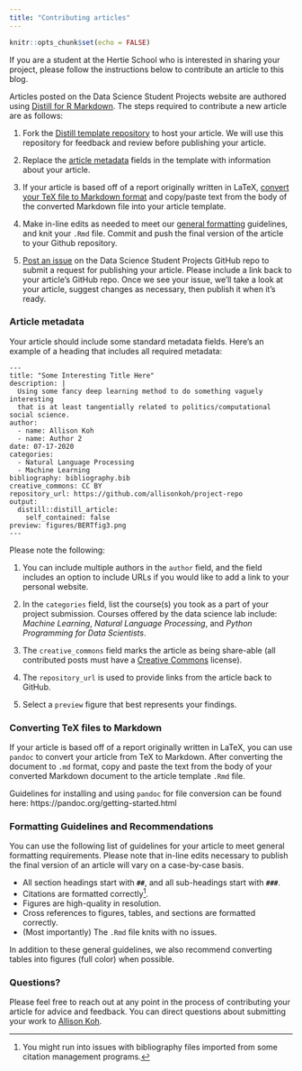 ```yaml
---
title: "Contributing articles"
---
```


```r
knitr::opts_chunk$set(echo = FALSE)
```

If you are a student at the Hertie School who is interested in sharing your project, please follow the instructions below to contribute an article to this blog. 

Articles posted on the Data Science Student Projects website are authored using [Distill for R
Markdown](https://rstudio.github.io/distill). The steps required to
contribute a new article are as follows:

1. Fork the [Distill template repository](https://github.com/hertie-data-science-lab/distill-template) to host your article. We will use this repository for feedback and review before publishing your article. 

2. Replace the [article metadata](#article-metadata) fields in the template with information about your article. 

3. If your article is based off of a report originally written in LaTeX, [convert your TeX file to Markdown format](#file-conversion) and copy/paste text from the body of the converted Markdown file into your article template. 

4. Make in-line edits as needed to meet our [general formatting](#formatting-guidelines) guidelines, and knit your `.Rmd` file. Commit and push the final version of the article to your Github repository. 

5. [Post an issue](https://github.com/hertie-data-science-lab/student-projects) on the Data Science Student Projects GitHub repo to submit a request for publishing your article. Please include a link back to your article's GitHub repo. Once we see your issue, we'll take a look at your article, suggest changes as necessary, then publish it when it's ready.

### Article metadata {#article-metadata}

Your article should include some standard metadata fields. Here's an example of a heading that includes all required metadata:

``` .markup
---
title: "Some Interesting Title Here"
description: |
  Using some fancy deep learning method to do something vaguely interesting 
  that is at least tangentially related to politics/computational social science. 
author:
  - name: Allison Koh 
  - name: Author 2
date: 07-17-2020
categories: 
  - Natural Language Processing
  - Machine Learning
bibliography: bibliography.bib
creative_commons: CC BY
repository_url: https://github.com/allisonkoh/project-repo
output: 
  distill::distill_article:
    self_contained: false
preview: figures/BERTfig3.png
---
```

Please note the following: 

1. You can include multiple authors in the `author` field, and the field includes an option to include URLs if you would like to add a link to your personal website. 

2. In the `categories` field, list the course(s) you took as a part of your project submission. Courses offered by the data science lab include: *Machine Learning*, *Natural Language Processing*, and *Python Programming for Data Scientists*.

3. The `creative_commons` field marks the article as being 
share-able (all contributed posts must have a [Creative Commons](https://creativecommons.org/) license). 

4. The `repository_url` is used to provide links from the article back to GitHub.

5. Select a `preview` figure that best represents your findings. 

### Converting TeX files to Markdown {#file-conversion}

If your article is based off of a report originally written in LaTeX, you can use `pandoc` to convert your article from TeX to Markdown. After converting the document to `.md` format, copy and paste the text from the body of your converted Markdown document to the article template `.Rmd` file.

Guidelines for installing and using `pandoc` for file conversion can be found here: https://pandoc.org/getting-started.html

### Formatting Guidelines and Recommendations {#formatting-guidelines}

You can use the following list of guidelines for your article to meet general formatting requirements. Please note that in-line edits necessary to publish the final version of an article will vary on a case-by-case basis.

- All section headings start with __`##`__, and all sub-headings start with __`###`__.
- Citations are formatted correctly^[You might run into issues with bibliography files imported from some citation management programs.].
- Figures are high-quality in resolution. 
- Cross references to figures, tables, and sections are formatted correctly.
- (Most importantly) The `.Rmd` file knits with no issues. 

In addition to these general guidelines, we also recommend converting tables into figures (full color) when possible.

### Questions? 

Please feel free to reach out at any point in the process of contributing your article for advice and feedback. You can direct questions about submitting your work to [Allison Koh](mailto:koh@hertie-school.org). 
